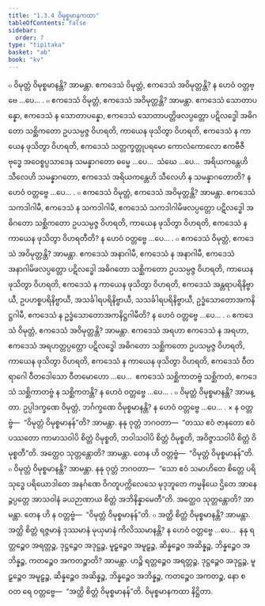 ```yaml
---
title: "1.3.4 ဝိမုစ္စမာနကထာ"
tableOfContents: false
sidebar:
  order: 7
type: "tipitaka"
basket: "ab"
book: "kv"
---
```



<DynamicBreadcrumb />

<Division number="366" book="kv">

<Paragraph number="1155" book="kv">
๐ ဝိမုတ္တံ ဝိမုစ္စမာနန္တိ? အာမန္တာ. ဧကဒေသံ ဝိမုတ္တံ, ဧကဒေသံ အဝိမုတ္တန္တိ? န ဟေဝံ ဝတ္တဗ္ဗေ …ပေ… .
</Paragraph>

<Paragraph number="1156" book="kv">
๐ ဧကဒေသံ ဝိမုတ္တံ, ဧကဒေသံ အဝိမုတ္တန္တိ? အာမန္တာ. ဧကဒေသံ သောတာပန္နော, ဧကဒေသံ န သောတာပန္နော, ဧကဒေသံ သောတာပတ္တိဖလပ္ပတ္တော ပဋိလဒ္ဓေါ အဓိဂတော သစ္ဆိကတော ဥပသမ္ပဇ္ဇ ဝိဟရတိ, ကာယေန ဖုသိတွာ ဝိဟရတိ, ဧကဒေသံ န ကာယေန ဖုသိတွာ ဝိဟရတိ, ဧကဒေသံ သတ္တက္ခတ္တုပရမော ကောလံကောလော ဧကဗီဇီ ဗုဒ္ဓေ အဝေစ္စပ္ပသာဒေန သမန္နာဂတော ဓမ္မေ …ပေ…  သံဃေ …ပေ…  အရိယကန္တေဟိ သီလေဟိ သမန္နာဂတော, ဧကဒေသံ အရိယကန္တေဟိ သီလေဟိ န သမန္နာဂတောတိ? န ဟေဝံ ဝတ္တဗ္ဗေ …ပေ… .
</Paragraph>

<Paragraph number="1157" book="kv">
๐ ဧကဒေသံ ဝိမုတ္တံ, ဧကဒေသံ အဝိမုတ္တန္တိ? အာမန္တာ. ဧကဒေသံ သကဒါဂါမီ, ဧကဒေသံ န သကဒါဂါမီ, ဧကဒေသံ သကဒါဂါမိဖလပ္ပတ္တော ပဋိလဒ္ဓေါ အဓိဂတော သစ္ဆိကတော ဥပသမ္ပဇ္ဇ ဝိဟရတိ, ကာယေန ဖုသိတွာ ဝိဟရတိ, ဧကဒေသံ န ကာယေန ဖုသိတွာ ဝိဟရတီတိ? န ဟေဝံ ဝတ္တဗ္ဗေ …ပေ… .
</Paragraph>

<Paragraph number="1158" book="kv">
๐ ဧကဒေသံ ဝိမုတ္တံ, ဧကဒေသံ အဝိမုတ္တန္တိ? အာမန္တာ. ဧကဒေသံ အနာဂါမီ, ဧကဒေသံ န အနာဂါမီ, ဧကဒေသံ အနာဂါမိဖလပ္ပတ္တော ပဋိလဒ္ဓေါ အဓိဂတော သစ္ဆိကတော ဥပသမ္ပဇ္ဇ ဝိဟရတိ, ကာယေန ဖုသိတွာ ဝိဟရတိ, ဧကဒေသံ န ကာယေန ဖုသိတွာ ဝိဟရတိ, ဧကဒေသံ အန္တရာပရိနိဗ္ဗာယီ, ဥပဟစ္စပရိနိဗ္ဗာယီ, အသင်္ခါရပရိနိဗ္ဗာယီ, သသင်္ခါရပရိနိဗ္ဗာယီ, ဥဒ္ဓံသောတောအကနိဋ္ဌဂါမီ, ဧကဒေသံ န ဥဒ္ဓံသောတောအကနိဋ္ဌဂါမီတိ? န ဟေဝံ ဝတ္တဗ္ဗေ …ပေ… .
</Paragraph>

<Paragraph number="1159" book="kv">
๐ ဧကဒေသံ ဝိမုတ္တံ, ဧကဒေသံ အဝိမုတ္တန္တိ? အာမန္တာ. ဧကဒေသံ အရဟာ ဧကဒေသံ န အရဟာ, ဧကဒေသံ အရဟတ္တပ္ပတ္တော ပဋိလဒ္ဓေါ အဓိဂတော သစ္ဆိကတော ဥပသမ္ပဇ္ဇ ဝိဟရတိ, ကာယေန ဖုသိတွာ ဝိဟရတိ, ဧကဒေသံ န ကာယေန ဖုသိတွာ ဝိဟရတိ, ဧကဒေသံ ဝီတရာဂေါ ဝီတဒေါသော ဝီတမောဟော …ပေ…  ဧကဒေသံ သစ္ဆိကာတဗ္ဗံ သစ္ဆိကတံ, ဧကဒေသံ သစ္ဆိကာတဗ္ဗံ န သစ္ဆိကတန္တိ? န ဟေဝံ ဝတ္တဗ္ဗေ …ပေ… .
</Paragraph>

<Paragraph number="1160" book="kv">
๐ ဝိမုတ္တံ ဝိမုစ္စမာနန္တိ? အာမန္တာ. ဥပ္ပါဒက္ခဏေ ဝိမုတ္တံ, ဘင်္ဂက္ခဏေ ဝိမုစ္စမာနန္တိ? န ဟေဝံ ဝတ္တဗ္ဗေ …ပေ… .
</Paragraph>

</Division>
<Division number="367" book="kv">

<Paragraph number="1161" book="kv">
× န ဝတ္တဗ္ဗံ—  “ဝိမုတ္တံ ဝိမုစ္စမာနန်”တိ? အာမန္တာ. နနု ဝုတ္တံ ဘဂဝတာ—  “တဿ ဧဝံ ဇာနတော ဧဝံ ပဿတော ကာမာသဝါပိ စိတ္တံ ဝိမုစ္စတိ, ဘဝါသဝါပိ စိတ္တံ ဝိမုစ္စတိ, အဝိဇ္ဇာသဝါပိ စိတ္တံ ဝိမုစ္စတီ”တိ. အတ္ထေဝ သုတ္တန္တောတိ? အာမန္တာ. တေန ဟိ ဝတ္တဗ္ဗံ—  “ဝိမုတ္တံ ဝိမုစ္စမာနန်”တိ.
</Paragraph>

<Paragraph number="1162" book="kv">
๐ ဝိမုတ္တံ ဝိမုစ္စမာနန္တိ? အာမန္တာ. နနု ဝုတ္တံ ဘဂဝတာ—  “သော ဧဝံ သမာဟိတေ စိတ္တေ ပရိသုဒ္ဓေ ပရိယောဒါတေ အနင်္ဂဏေ ဝိဂတူပက္ကိလေသေ မုဒုဘူတေ ကမ္မနိယေ ဌိတေ အာနေဉ္ဇပ္ပတ္တေ အာသဝါနံ ခယဉာဏာယ စိတ္တံ အဘိနိန္နာမေတီ”တိ. အတ္ထေဝ သုတ္တန္တောတိ? အာမန္တာ. တေန ဟိ န ဝတ္တဗ္ဗံ—  “ဝိမုတ္တံ ဝိမုစ္စမာနန်”တိ.
</Paragraph>

<Paragraph number="1163" book="kv">
๐ အတ္ထိ စိတ္တံ ဝိမုစ္စမာနန္တိ? အာမန္တာ. အတ္ထိ စိတ္တံ ရဇ္ဇမာနံ ဒုဿမာနံ မုယှမာနံ ကိလိဿမာနန္တိ? န ဟေဝံ ဝတ္တဗ္ဗေ …ပေ…  နနု ရတ္တဉ္စေဝ အရတ္တဉ္စ, ဒုဋ္ဌဉ္စေဝ အဒုဋ္ဌဉ္စ, မူဠှဉ္စေဝ အမူဠှဉ္စ, ဆိန္နဉ္စေဝ အဆိန္နဉ္စ, ဘိန္နဉ္စေဝ အဘိန္နဉ္စ, ကတဉ္စေဝ အကတဉ္စာတိ? အာမန္တာ. ဟဉ္စိ ရတ္တဉ္စေဝ အရတ္တဉ္စ, ဒုဋ္ဌဉ္စေဝ အဒုဋ္ဌဉ္စ, မူဠှဉ္စေဝ အမူဠှဉ္စ, ဆိန္နဉ္စေဝ အဆိန္နဉ္စ, ဘိန္နဉ္စေဝ အဘိန္နဉ္စ, ကတဉ္စေဝ အကတဉ္စ, နော စ ဝတ ရေ ဝတ္တဗ္ဗေ—  “အတ္ထိ စိတ္တံ ဝိမုစ္စမာနန်”တိ.

</Paragraph>
</Division>

<Paragraph number="1164" type="center" book="kv">
ဝိမုစ္စမာနကထာ နိဋ္ဌိတာ.
</Paragraph>